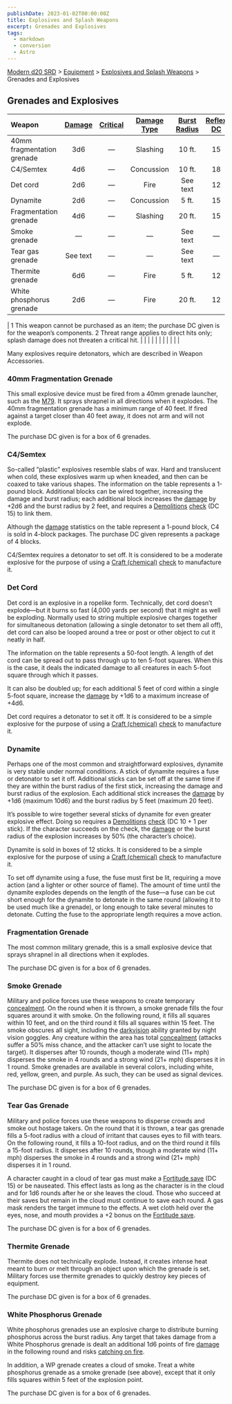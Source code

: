 ```yaml
---
publishDate: 2023-01-02T00:00:00Z
title: Explosives and Splash Weapons
excerpt: Grenades and Explosives
tags:
  - markdown
  - conversion
  - Astro
---
```


[Modern d20 SRD](/#modernD20) > [Equipment](modern-d20-srd-equipment-index) > [Explosives and Splash Weapons](modern-d20-srd-equipment-weapons-explosives-splash-general) > Grenades and Explosives

## Grenades and Explosives

| Weapon                     | [Damage](modern-d20-srd-equipment-weapons-explosives-splash-general) | [Critical](modern-d20-srd-equipment-weapons-explosives-splash-general) | [Damage Type](modern-d20-srd-equipment-weapons-explosives-splash-general) | [Burst Radius](modern-d20-srd-equipment-weapons-explosives-splash-general) | [Reflex DC](modern-d20-srd-equipment-weapons-explosives-splash-general) | [Range Increment](modern-d20-srd-equipment-weapons-explosives-splash-general) | [Size](modern-d20-srd-equipment-weapons-explosives-splash-general) | [Weight](modern-d20-srd-equipment-weapons-explosives-splash-general) | [Purchase DC](modern-d20-srd-equipment-weapons-explosives-splash-general) | [Restriction](modern-d20-srd-equipment-weapons-explosives-splash-general) |
| :------------------------- | :------------------------------------------------------------------: | :--------------------------------------------------------------------: | :-----------------------------------------------------------------------: | :------------------------------------------------------------------------: | :---------------------------------------------------------------------: | :---------------------------------------------------------------------------: | :----------------------------------------------------------------: | :------------------------------------------------------------------: | :-----------------------------------------------------------------------: | ------------------------------------------------------------------------: |
| 40mm fragmentation grenade |                                 3d6                                  |                                    —                                    |                                 Slashing                                  |                                   10 ft.                                   |                                   15                                    |                                       —                                        |                                Tiny                                |                                1 lb.                                 |                                    16                                     |                                                                  Mil (+3) |
| C4/Semtex                  |                                 4d6                                  |                                    —                                    |                                Concussion                                 |                                   10 ft.                                   |                                   18                                    |                                       —                                        |                               Small                                |                                1 lb.                                 |                                    12                                     |                                                                  Mil (+3) |
| Det cord                   |                                 2d6                                  |                                    —                                    |                                   Fire                                    |                                  See text                                  |                                   12                                    |                                       —                                        |                                Med                                 |                                2 lb.                                 |                                     8                                     |                                                                  Res (+2) |
| Dynamite                   |                                 2d6                                  |                                    —                                    |                                Concussion                                 |                                   5 ft.                                    |                                   15                                    |                                    10 ft.                                     |                                Tiny                                |                                1 lb.                                 |                                    12                                     |                                                                  Lic (+1) |
| Fragmentation grenade      |                                 4d6                                  |                                    —                                    |                                 Slashing                                  |                                   20 ft.                                   |                                   15                                    |                                    10 ft.                                     |                                Tiny                                |                                1 lb.                                 |                                    15                                     |                                                                  Mil (+3) |
| Smoke grenade              |                                   —                                   |                                    —                                    |                                     —                                      |                                  See text                                  |                                    —                                     |                                    10 ft.                                     |                               Small                                |                                2 lb.                                 |                                    10                                     |                                                                          — |
| Tear gas grenade           |                               See text                               |                                    —                                    |                                     —                                      |                                  See text                                  |                                    —                                     |                                    10 ft.                                     |                               Small                                |                                2 lb.                                 |                                    12                                     |                                                                  Res (+2) |
| Thermite grenade           |                                 6d6                                  |                                    —                                    |                                   Fire                                    |                                   5 ft.                                    |                                   12                                    |                                    10 ft.                                     |                               Small                                |                                2 lb.                                 |                                    17                                     |                                                                  Mil (+3) |
| White phosphorus grenade   |                                 2d6                                  |                                    —                                    |                                   Fire                                    |                                   20 ft.                                   |                                   12                                    |                                    10 ft.                                     |                               Small                                |                                2 lb.                                 |                                    15                                     |                                                                  Mil (+3) |

| 1 This weapon cannot be purchased as an item; the purchase DC given is for the weapon’s components.
2 Threat range applies to direct hits only; splash damage does not threaten a critical hit. | | | | | | | | | | |

Many explosives require detonators, which are described in Weapon Accessories.

### 40mm Fragmentation Grenade

This small explosive device must be fired from a 40mm grenade launcher, such as the [M79](modern-d20-srd-equipment-weapons-heavy). It sprays shrapnel in all directions when it explodes.
The 40mm fragmentation grenade has a minimum range of 40 feet. If fired against a target closer than 40 feet away, it does not arm and will not explode.

The purchase DC given is for a box of 6 grenades.

### C4/Semtex

So-called “plastic” explosives resemble slabs of wax. Hard and translucent when cold, these explosives warm up when kneaded, and then can be coaxed to take various shapes. The information on the table represents a 1-pound block. Additional blocks can be wired together, increasing the damage and burst radius; each additional block increases the [damage](modern-d20-srd-combat-damage) by +2d6 and the burst radius by 2 feet, and requires a [Demolitions](modern-d20-srd-skills-demolitions) [check](modern-d20-srd-skills-skill-basics-php#skill-check-index) (DC 15) to link them.

Although the [damage](modern-d20-srd-combat-damage) statistics on the table represent a 1-pound block, C4 is sold in 4-block packages. The purchase DC given represents a package of 4 blocks.

C4/Semtex requires a detonator to set off. It is considered to be a moderate explosive for the purpose of using a [Craft (chemical)](modern-d20-srd-skills-craft-chemical) [check](modern-d20-srd-skills-skill-basics-php#skill-check-index) to manufacture it.

### Det Cord

Det cord is an explosive in a ropelike form. Technically, det cord doesn’t explode—but it burns so fast (4,000 yards per second) that it might as well be exploding. Normally used to string multiple explosive charges together for simultaneous detonation (allowing a single detonator to set them all off), det cord can also be looped around a tree or post or other object to cut it neatly in half.

The information on the table represents a 50-foot length. A length of det cord can be spread out to pass through up to ten 5-foot squares. When this is the case, it deals the indicated damage to all creatures in each 5-foot square through which it passes.

It can also be doubled up; for each additional 5 feet of cord within a single 5-foot square, increase the [damage](modern-d20-srd-combat-damage) by +1d6 to a maximum increase of +4d6.

Det cord requires a detonator to set it off. It is considered to be a simple explosive for the purpose of using a [Craft (chemical)](modern-d20-srd-skills-craft-chemical) [check](modern-d20-srd-skills-skill-basics-php#skill-check-index) to manufacture it.

### Dynamite

Perhaps one of the most common and straightforward explosives, dynamite is very stable under normal conditions. A stick of dynamite requires a fuse or detonator to set it off. Additional sticks can be set off at the same time if they are within the burst radius of the first stick, increasing the damage and burst radius of the explosion. Each additional stick increases the [damage](modern-d20-srd-combat-damage) by +1d6 (maximum 10d6) and the burst radius by 5 feet (maximum 20 feet).

It’s possible to wire together several sticks of dynamite for even greater explosive effect. Doing so requires a [Demolitions](modern-d20-srd-skills-demolitions) [check](modern-d20-srd-skills-skill-basics-php#skill-check-index) (DC 10 + 1 per stick). If the character succeeds on the check, the [damage](modern-d20-srd-combat-damage) or the burst radius of the explosion increases by 50% (the character’s choice).

Dynamite is sold in boxes of 12 sticks. It is considered to be a simple explosive for the purpose of using a [Craft (chemical)](modern-d20-srd-skills-craft-chemical) [check](modern-d20-srd-skills-skill-basics-php#skill-check-index) to manufacture it.

To set off dynamite using a fuse, the fuse must first be lit, requiring a move action (and a lighter or other source of flame). The amount of time until the dynamite explodes depends on the length of the fuse—a fuse can be cut short enough for the dynamite to detonate in the same round (allowing it to be used much like a grenade), or long enough to take several minutes to detonate. Cutting the fuse to the appropriate length requires a move action.

### Fragmentation Grenade

The most common military grenade, this is a small explosive device that sprays shrapnel in all directions when it explodes.

The purchase DC given is for a box of 6 grenades.

### Smoke Grenade

Military and police forces use these weapons to create temporary [concealment](modern-d20-srd-combat-concealment). On the round when it is thrown, a smoke grenade fills the four squares around it with smoke. On the following round, it fills all squares within 10 feet, and on the third round it fills all squares within 15 feet. The smoke obscures all sight, including the [darkvision](modern-d20-srd-special-abilities-darkvision) ability granted by night vision goggles. Any creature within the area has total [concealment](modern-d20-srd-combat-concealment) (attacks suffer a 50% miss chance, and the attacker can’t use sight to locate the target). It disperses after 10 rounds, though a moderate wind (11+ mph) disperses the smoke in 4 rounds and a strong wind (21+ mph) disperses it in 1 round. Smoke grenades are available in several colors, including white, red, yellow, green, and purple. As such, they can be used as signal devices.

The purchase DC given is for a box of 6 grenades.

### Tear Gas Grenade

Military and police forces use these weapons to disperse crowds and smoke out hostage takers. On the round that it is thrown, a tear gas grenade fills a 5-foot radius with a cloud of irritant that causes eyes to fill with tears. On the following round, it fills a 10-foot radius, and on the third round it fills a 15-foot radius. It disperses after 10 rounds, though a moderate wind (11+ mph) disperses the smoke in 4 rounds and a strong wind (21+ mph) disperses it in 1 round.

A character caught in a cloud of tear gas must make a [Fortitude save](modern-d20-srd-basics-saving-throws) (DC 15) or be nauseated. This effect lasts as long as the character is in the cloud and for 1d6 rounds after he or she leaves the cloud. Those who succeed at their saves but remain in the cloud must continue to save each round. A gas mask renders the target immune to the effects. A wet cloth held over the eyes, nose, and mouth provides a +2 bonus on the [Fortitude save](modern-d20-srd-basics-saving-throws).

The purchase DC given is for a box of 6 grenades.

### Thermite Grenade

Thermite does not technically explode. Instead, it creates intense heat meant to burn or melt through an object upon which the grenade is set. Military forces use thermite grenades to quickly destroy key pieces of equipment.

The purchase DC given is for a box of 6 grenades.

### White Phosphorus Grenade

White phosphorus grenades use an explosive charge to distribute burning phosphorus across the burst radius. Any target that takes damage from a White Phosphorus grenade is dealt an additional 1d6 points of fire [damage](modern-d20-srd-combat-damage) in the following round and risks [catching on fire](modern-d20-srd-environment-hazards-catching-on-fire).

In addition, a WP grenade creates a cloud of smoke. Treat a white phosphorus grenade as a smoke grenade (see above), except that it only fills squares within 5 feet of the explosion point.

The purchase DC given is for a box of 6 grenades.
